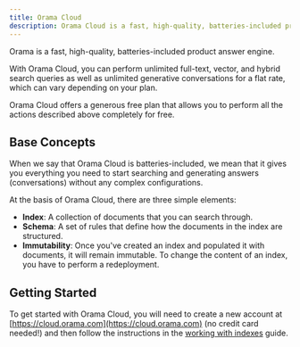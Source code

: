 ```yaml
---
title: Orama Cloud
description: Orama Cloud is a fast, high-quality, batteries-included product answer engine.
---
```


Orama is a fast, high-quality, batteries-included product answer engine.

With Orama Cloud, you can perform unlimited full-text, vector, and hybrid search queries as well as unlimited generative conversations for a flat rate, which can vary depending on your plan.

Orama Cloud offers a generous free plan that allows you to perform all the actions described above completely for free.

## Base Concepts

When we say that Orama Cloud is batteries-included, we mean that it gives you everything you need to start searching and generating answers (conversations) without any complex configurations.

At the basis of Orama Cloud, there are three simple elements:

- **Index**: A collection of documents that you can search through.
- **Schema**: A set of rules that define how the documents in the index are structured.
- **Immutability**: Once you've created an index and populated it with documents, it will remain immutable. To change the content of an index, you have to perform a redeployment.

## Getting Started

To get started with Orama Cloud, you will need to create a new account at [https://cloud.orama.com](https://cloud.orama.com) (no credit card needed!) and then follow the instructions in the [working with indexes](/cloud/working-with-indexes/create-a-new-index) guide.